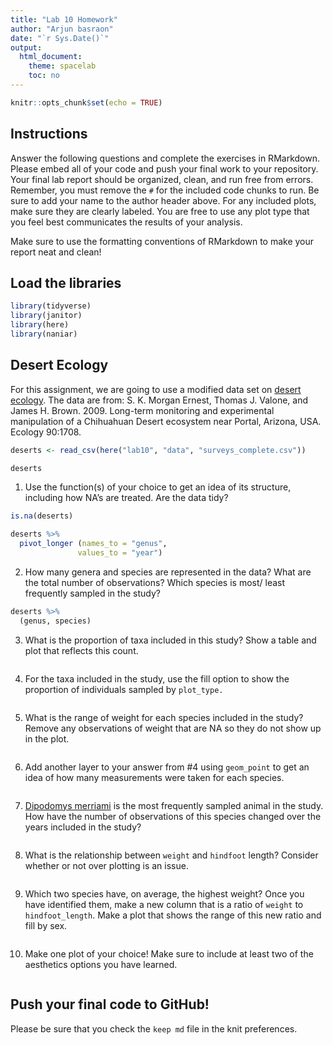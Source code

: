 ```yaml
---
title: "Lab 10 Homework"
author: "Arjun basraon"
date: "`r Sys.Date()`"
output:
  html_document:
    theme: spacelab
    toc: no
---
```


```r
knitr::opts_chunk$set(echo = TRUE)
```

## Instructions
Answer the following questions and complete the exercises in RMarkdown. Please embed all of your code and push your final work to your repository. Your final lab report should be organized, clean, and run free from errors. Remember, you must remove the `#` for the included code chunks to run. Be sure to add your name to the author header above. For any included plots, make sure they are clearly labeled. You are free to use any plot type that you feel best communicates the results of your analysis.  

Make sure to use the formatting conventions of RMarkdown to make your report neat and clean!  

## Load the libraries
```r
library(tidyverse)
library(janitor)
library(here)
library(naniar)
``` 

## Desert Ecology
For this assignment, we are going to use a modified data set on [desert ecology](http://esapubs.org/archive/ecol/E090/118/). The data are from: S. K. Morgan Ernest, Thomas J. Valone, and James H. Brown. 2009. Long-term monitoring and experimental manipulation of a Chihuahuan Desert ecosystem near Portal, Arizona, USA. Ecology 90:1708.
```r
deserts <- read_csv(here("lab10", "data", "surveys_complete.csv"))
```
```r
deserts
```

1. Use the function(s) of your choice to get an idea of its structure, including how NA's are treated. Are the data tidy?  

```r
is.na(deserts)
```

```r
deserts %>% 
  pivot_longer (names_to = "genus", 
               values_to = "year")

```

2. How many genera and species are represented in the data? What are the total number of observations? Which species is most/ least frequently sampled in the study?

```r
deserts %>%
  (genus, species)
```

3. What is the proportion of taxa included in this study? Show a table and plot that reflects this count.

```r

```

4. For the taxa included in the study, use the fill option to show the proportion of individuals sampled by `plot_type.`

```r

```

5. What is the range of weight for each species included in the study? Remove any observations of weight that are NA so they do not show up in the plot.

```r

```

6. Add another layer to your answer from #4 using `geom_point` to get an idea of how many measurements were taken for each species.

```r

```

7. [Dipodomys merriami](https://en.wikipedia.org/wiki/Merriam's_kangaroo_rat) is the most frequently sampled animal in the study. How have the number of observations of this species changed over the years included in the study?

```r

```

8. What is the relationship between `weight` and `hindfoot` length? Consider whether or not over plotting is an issue.

```r

```

9. Which two species have, on average, the highest weight? Once you have identified them, make a new column that is a ratio of `weight` to `hindfoot_length`. Make a plot that shows the range of this new ratio and fill by sex.

```r

```

10. Make one plot of your choice! Make sure to include at least two of the aesthetics options you have learned.

```r

```

## Push your final code to GitHub!
Please be sure that you check the `keep md` file in the knit preferences. 